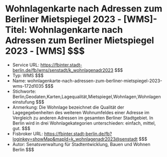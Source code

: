# Wohnlagenkarte nach Adressen zum Berliner Mietspiegel 2023 - [WMS]- Titel: Wohnlagenkarte nach Adressen zum Berliner Mietspiegel 2023 - [WMS] $$$
- Service URL: https://fbinter.stadt-berlin.de/fb/wms/senstadt/k_wohnlagenadr2023 $$$
- Typ: WMS $$$
- Name: wohnlagenkarte-nach-adressen-zum-berliner-mietspiegel-2023-wms-172d1035 $$$
- Stichworte: Berlin,Geodaten,Karten,Lagequalität,Mietspiegel,Wohnlagen,Wohnlageneinstufung $$$
- Anmerkung: Die Wohnlage bezeichnet die Qualität der Lagegegebenheiten des weiteren Wohnumfeldes einer Adresse im Vergleich zu anderen Adressen im gesamten Berliner Stadtgebiet.
In Berlin wird in drei Wohnlagekategorien unterschieden: einfach, mittel, gut. $$$
- Fisbroker URL: https://fbinter.stadt-berlin.de/fb?loginkey=showMap&mapId=k_wohnlagenadr2023@senstadt $$$
- Autor: Senatsverwaltung für Stadtentwicklung, Bauen und Wohnen Berlin $$$
